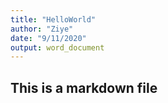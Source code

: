 ```yaml
---
title: "HelloWorld"
author: "Ziye"
date: "9/11/2020"
output: word_document
---
```


## This is a markdown file


